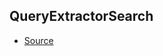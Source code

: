 ## QueryExtractorSearch



- [Source](https://github.com/Androz2091/discord-player/blob/74f0fa7/packages/discord-player/src/types/types.ts#L202)